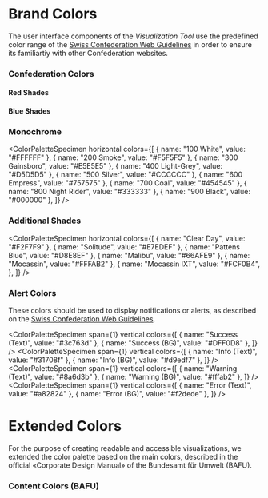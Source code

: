 
# Brand Colors

The user interface components of the _Visualization Tool_ use the predefined color range of the [Swiss Confederation Web Guidelines](https://swiss.github.io/styleguide/en/general.html#02-general-02-colors) in order to ensure its familiartiy with other Confederation websites.

### Confederation Colors

#### Red Shades

<ColorSpecimen name="Venetian Red" value="#DC0018" span={2} />
<ColorSpecimen name="Red" value="#F7001D" span={2} />

#### Blue Shades

<ColorSpecimen name="Cerulean" value="#006699" span={2} />
<ColorSpecimen name="Cerulean (Hover)" value="#005580" span={2} />

### Monochrome

<ColorPaletteSpecimen
  horizontal
  colors={[
    { name: "100 White", value: "#FFFFFF" },
    { name: "200 Smoke", value: "#F5F5F5" },
    { name: "300 Gainsboro", value: "#E5E5E5" },
    { name: "400 Light-Grey", value: "#D5D5D5" },
    { name: "500 Silver", value: "#CCCCCC" },
    { name: "600 Empress", value: "#757575" },
    { name: "700 Coal", value: "#454545" },
    { name: "800 Night Rider", value: "#333333" },
    { name: "900 Black", value: "#000000" },
  ]}
/>

### Additional Shades

<ColorPaletteSpecimen
  horizontal
  colors={[
    { name: "Clear Day", value: "#F2F7F9" },
    { name: "Solitude", value: "#E7EDEF" },
    { name: "Pattens Blue", value: "#D8E8EF" },
    { name: "Malibu", value: "#66AFE9" },
    { name: "Mocassin", value: "#FFFAB2" },
    {
      name: "Mocassin IXT",
      value: "#FCF0B4",
    },
  ]}
/>

### Alert Colors

These colors should be used to display notifications or alerts, as described on the [Swiss Confederation Web Guidelines](https://swiss.github.io/styleguide/en/widgets.html).

<ColorPaletteSpecimen
  span={1}
  vertical
  colors={[
    { name: "Success (Text)", value: "#3c763d" },
    { name: "Success (BG)", value: "#DFF0D8" },
  ]}
/>
<ColorPaletteSpecimen
  span={1}
  vertical
  colors={[
    { name: "Info (Text)", value: "#31708f" },
    { name: "Info (BG)", value: "#d9edf7" },
  ]}
/>
<ColorPaletteSpecimen
  span={1}
  vertical
  colors={[
    { name: "Warning (Text)", value: "#8a6d3b" },
    { name: "Warning (BG)", value: "#fffab2" },
  ]}
/>
<ColorPaletteSpecimen
  span={1}
  vertical
  colors={[
    { name: "Error (Text)", value: "#a82824" },
    { name: "Error (BG)", value: "#f2dede" },
  ]}
/>

# Extended Colors

For the purpose of creating readable and accessible visualizations, we extended the color palette based on the main colors, described in the official «Corporate Design Manual» of the Bundesamt für Umwelt (BAFU).

### Content Colors (BAFU)

<ColorSpecimen name="Chardonnay" value="#F9C16E" span={1} />
<ColorSpecimen name="Sun" value="#F38B3C" span={1} />
<ColorSpecimen name="St Tropaz" value="#375172" span={1} />
<ColorSpecimen name="Light Blue" value="#62A8E5" span={1} />
<ColorSpecimen name="Summer Sky" value="#32B8DF" span={1} />
<ColorSpecimen name="Dark Cyan" value="#008F85" span={1} />
<ColorSpecimen name="Silver Tree" value="#6ECD9C" span={1} />
<ColorSpecimen name="Olivine" value="#93B479" span={1} />
<ColorSpecimen name="Red Damask" value="#C97146" span={1} />
<ColorSpecimen name="Taupe" value="#8D5A54" span={1} />
